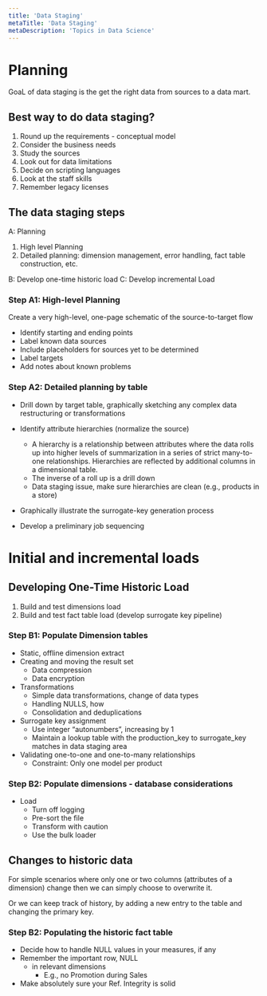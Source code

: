 ```yaml
---
title: 'Data Staging'
metaTitle: 'Data Staging'
metaDescription: 'Topics in Data Science'
---
```


# Planning

GoaL of data staging is the get the right data from sources to a data mart.

## Best way to do data staging?

1. Round up the requirements - conceptual model
2. Consider the business needs
3. Study the sources
4. Look out for data limitations
5. Decide on scripting languages
6. Look at the staff skills
7. Remember legacy licenses

## The data staging steps

A: Planning

1. High level Planning
2. Detailed planning: dimension management, error handling, fact table construction, etc.

B: Develop one-time historic load
C: Develop incremental Load

### Step A1: High-level Planning

Create a very high-level, one-page schematic of the source-to-target flow

- Identify starting and ending points
- Label known data sources
- Include placeholders for sources yet to be determined
- Label targets
- Add notes about known problems

### Step A2: Detailed planning by table

- Drill down by target table, graphically sketching any complex data restructuring or transformations
- Identify attribute hierarchies (normalize the source)

  - A hierarchy is a relationship between attributes where
    the data rolls up into higher levels of summarization in
    a series of strict many-to-one relationships. Hierarchies
    are reflected by additional columns in a dimensional
    table.
  - The inverse of a roll up is a drill down
  - Data staging issue, make sure hierarchies are clean (e.g., products in a store)

- Graphically illustrate the surrogate-key generation process
- Develop a preliminary job sequencing

# Initial and incremental loads

## Developing One-Time Historic Load

1. Build and test dimensions load
2. Build and test fact table load (develop surrogate key pipeline)

### Step B1: Populate Dimension tables

- Static, offline dimension extract
- Creating and moving the result set
  - Data compression
  - Data encryption
- Transformations
  - Simple data transformations, change of data
    types
  - Handling NULLS, how
  - Consolidation and deduplications
- Surrogate key assignment
  - Use integer “autonumbers”, increasing by 1
  - Maintain a lookup table with the production_key to
    surrogate_key matches in data staging area
- Validating one-to-one and one-to-many relationships
  - Constraint: Only one model per product

### Step B2: Populate dimensions - database considerations

- Load
  - Turn off logging
  - Pre-sort the file
  - Transform with caution
  - Use the bulk loader

## Changes to historic data

For simple scenarios where only one or two columns (attributes of a dimension) change then we can simply choose to overwrite it.

Or we can keep track of history, by adding a new entry to the table and changing the primary key.

### Step B2: Populating the historic fact table

- Decide how to handle NULL values in
  your measures, if any
- Remember the important row, NULL
  - in relevant dimensions
    - E.g., no Promotion during Sales
- Make absolutely sure your Ref.
  Integrity is solid
